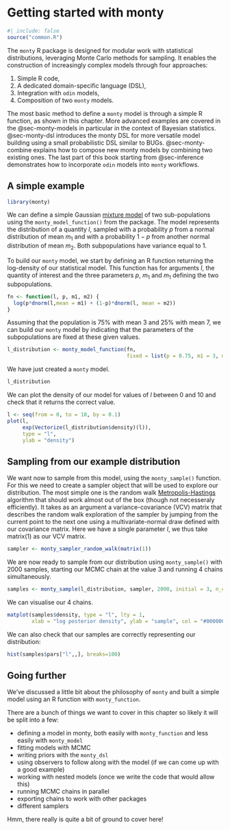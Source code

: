 # Getting started with monty

```r
#| include: false
source("common.R")
```

The `monty` R package is designed for modular work with statistical distributions, leveraging Monte Carlo methods for sampling. It enables the construction of increasingly complex models through four approaches:

1. Simple R code,
2. A dedicated domain-specific language (DSL),
3. Integration with `odin` models,
4. Composition of two `monty` models.

The most basic method to define a `monty` model is through a simple R function, as shown in this chapter. More advanced examples are covered in the @sec-monty-models in particular in the context of Bayesian statistics. @sec-monty-dsl introduces the monty DSL for more versatile model building using a small probabilistic DSL similar to BUGs. @sec-monty-combine explains how to compose new monty models by combining two existing ones. The last part of this book starting from @sec-inference demonstrates how to incorporate `odin` models into `monty` workflows.

## A simple example

```r
library(monty)
```

We can define a simple Gaussian [mixture model](https://en.wikipedia.org/wiki/Mixture_model) of two sub-populations using the `monty_model_function()` from the package. The model represents the distribution of a quantity $l$, sampled with a probability $p$ from a normal distribution of mean $m_{1}$ and with a probability $1-p$ from another normal distribution of mean $m_{2}$. Both subpopulations have variance equal to 1. 

To build our `monty` model, we start by defining an R function returning the log-density of our statistical model. This function has for arguments $l$, the quantity of interest and the three parameters $p$, $m_{1}$ and $m_{1}$ defining the two subpopulations.

```r
fn <- function(l, p, m1, m2) {
  log(p*dnorm(l,mean = m1) + (1-p)*dnorm(l, mean = m2))
}
```

Assuming that the population is 75% with mean 3 and 25% with mean 7, we can build our `monty` model by indicating that the parameters of the subpopulations are fixed at these given values.

```r
l_distribution <- monty_model_function(fn,
                                       fixed = list(p = 0.75, m1 = 3, m2=7))
```

We have just created a `monty` model. 

```r
l_distribution
```

We can plot the density of our model for values of $l$ between 0 and 10 and check that it returns the correct value.

```r
l <- seq(from = 0, to = 10, by = 0.1)
plot(l,
     exp(Vectorize(l_distribution$density)(l)),
     type = "l",
     ylab = "density")
```


## Sampling from our example distribution

We want now to sample from this model, using the `monty_sample()` function. For this we need to create a sampler object that will be used to explore our distribution. The most simple one is the random walk [Metropolis-Hastings](https://en.wikipedia.org/wiki/Metropolis%E2%80%93Hastings_algorithm) algorithm that should work almost out of the box (though not necesseraly efficiently). It takes as an argument a variance-covariance (VCV) matrix that describes the random walk exploration of the sampler by jumping from the current point to the next one using a multivariate-normal draw defined with our covariance matrix. Here we have a single parameter $l$, we thus take matrix(1) as our VCV matrix.

```r
sampler <- monty_sampler_random_walk(matrix(1))
```

We are now ready to sample from our distribution using `monty_sample()` with 2000 samples, starting our MCMC chain at the value 3 and running 4 chains simultaneously.

```r
samples <- monty_sample(l_distribution, sampler, 2000, initial = 3, n_chains = 4)
```

We can visualise our 4 chains.
```r
matplot(samples$density, type = "l", lty = 1,
        xlab = "log posterior density", ylab = "sample", col = "#00000055")
```

We can also check that our samples are correctly representing our distribution:
```r
hist(samples$pars["l",,], breaks=100)
```

## Going further

We've discussed a little bit about the philosophy of `monty` and built a simple model using an R function with `monty_function`.

There are a bunch of things we want to cover in this chapter so likely it will be split into a few:

* defining a model in monty, both easily with `monty_function` and less easily with `monty_model`
* fitting models with MCMC
* writing priors with the `monty_dsl`
* using observers to follow along with the model (if we can come up with a good example)
* working with nested models (once we write the code that would allow this)
* running MCMC chains in parallel
* exporting chains to work with other packages
* different samplers

Hmm, there really is quite a bit of ground to cover here!
